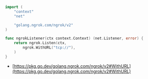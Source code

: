 ```go
import (
	"context"
	"net"

	"golang.ngrok.com/ngrok/v2"
)

func ngrokListener(ctx context.Context) (net.Listener, error) {
	return ngrok.Listen(ctx,
		ngrok.WithURL("tcp://"),
	)
}
```

- [https://pkg.go.dev/golang.ngrok.com/ngrok/v2#WithURL](https://pkg.go.dev/golang.ngrok.com/ngrok/v2#WithURL)
